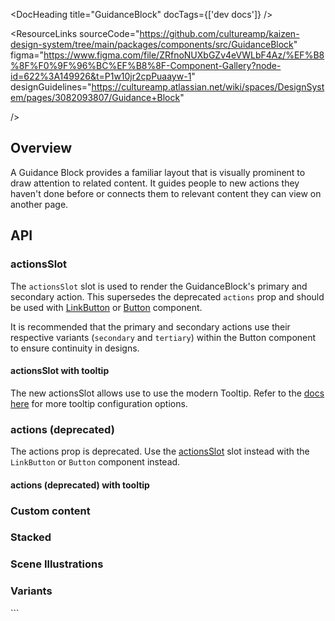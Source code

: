 
<Meta of={GuidanceBlockStories} />

<DocHeading title="GuidanceBlock" docTags={['dev docs']} />

<ResourceLinks
  sourceCode="https://github.com/cultureamp/kaizen-design-system/tree/main/packages/components/src/GuidanceBlock"
  figma="https://www.figma.com/file/ZRfnoNUXbGZv4eVWLbF4Az/%EF%B8%8F%F0%9F%96%BC%EF%B8%8F-Component-Gallery?node-id=622%3A149926&t=P1w10jr2cpPuaayw-1"
  designGuidelines="https://cultureamp.atlassian.net/wiki/spaces/DesignSystem/pages/3082093807/Guidance+Block"

/>

<KAIOInstallation exportNames="GuidanceBlock" />

## Overview

A Guidance Block provides a familiar layout that is visually prominent to draw attention to related content.
It guides people to new actions they haven't done before or connects them to relevant content they can view on another page.

<Canvas of={GuidanceBlockStories.Playground} />
<Controls of={GuidanceBlockStories.Playground} />

## API

### actionsSlot

The `actionsSlot` slot is used to render the GuidanceBlock's primary and secondary action. This supersedes the deprecated `actions` prop and should be used with [LinkButton](https://cultureamp.design/?path=/docs/components-linkbutton-api-specification--docs) or [Button](https://cultureamp.design/?path=/docs/components-button-button-next-api-specification--docs) component.

<Canvas of={GuidanceBlockStories.ActionsSlot} />

It is recommended that the primary and secondary actions use their respective variants (`secondary` and `tertiary`) within the Button component to ensure continuity in designs.

#### actionsSlot with tooltip

The new actionsSlot allows use to use the modern Tooltip. Refer to the [docs here](https://cultureamp.design/?path=/docs/components-tooltip-tooltip-next-api-specification--docs) for more tooltip configuration options.

<Canvas of={GuidanceBlockStories.ActionsSlotWithTooltips} />

### actions (deprecated)

The actions prop is deprecated. Use the [actionsSlot](#actionsslot) slot instead with the `LinkButton` or `Button` component instead.

<Canvas of={GuidanceBlockStories.Actions} />

#### actions (deprecated) with tooltip

<Canvas of={GuidanceBlockStories.Tooltip} />

### Custom content

<Canvas of={GuidanceBlockStories.CustomContent} />

### Stacked

<Canvas of={GuidanceBlockStories.Stacked} />

### Scene Illustrations

<Canvas of={GuidanceBlockStories.SceneExample} />

### Variants

<Canvas of={GuidanceBlockStories.Variants} />
```
